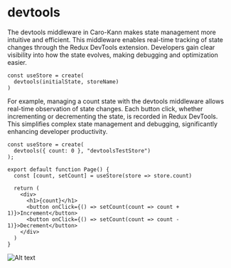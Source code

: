 # devtools


The devtools middleware in Caro-Kann makes state management more intuitive and efficient. This middleware enables real-time tracking of state changes through the Redux DevTools extension. Developers gain clear visibility into how the state evolves, making debugging and optimization easier.

```tsx copy showLineNumbers
const useStore = create(
  devtools(initialState, storeName)
)

```
For example, managing a count state with the devtools middleware allows real-time observation of state changes. Each button click, whether incrementing or decrementing the state, is recorded in Redux DevTools. This simplifies complex state management and debugging, significantly enhancing developer productivity.

```tsx copy showLineNumbers
const useStore = create(
  devtools({ count: 0 }, "devtoolsTestStore")
);
 
export default function Page() {
  const [count, setCount] = useStore(store => store.count)
 
  return (
    <div>
      <h1>{count}</h1>
      <button onClick={() => setCount(count => count + 1)}>Increment</button>
      <button onClick={() => setCount(count => count - 1)}>Decrement</button>
    </div>
  )
}
```

![Alt text](/images/devtools.png)
